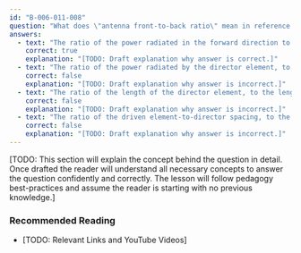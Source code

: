 ```yaml
---
id: "B-006-011-008"
question: "What does \"antenna front-to-back ratio\" mean in reference to a Yagi antenna?"
answers:
  - text: "The ratio of the power radiated in the forward direction to the power radiated in the opposite direction"
    correct: true
    explanation: "[TODO: Draft explanation why answer is correct.]"
  - text: "The ratio of the power radiated by the director element, to the power radiated by the reflector element"
    correct: false
    explanation: "[TODO: Draft explanation why answer is incorrect.]"
  - text: "The ratio of the length of the director element, to the length of the reflector element"
    correct: false
    explanation: "[TODO: Draft explanation why answer is incorrect.]"
  - text: "The ratio of the driven element-to-director spacing, to the driven element-to-reflector spacing"
    correct: false
    explanation: "[TODO: Draft explanation why answer is incorrect.]"
---
```


[TODO: This section will explain the concept behind the question in detail. Once drafted the reader will understand all necessary concepts to answer the question confidently and correctly. The lesson will follow pedagogy best-practices and assume the reader is starting with no previous knowledge.]

### Recommended Reading

- [TODO: Relevant Links and YouTube Videos]
